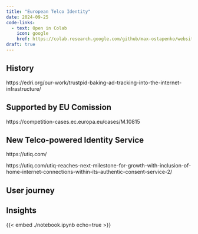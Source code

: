 ```yaml
---
title: "European Telco Identity"
date: 2024-09-25
code-links:
  - text: Open in Colab
    icon: google
    href: https://colab.research.google.com/github/max-ostapenko/website-source/blob/main/src/posts/european_telco_identity/notebook.ipynb
draft: true
---
```


## History

https://edri.org/our-work/trustpid-baking-ad-tracking-into-the-internet-infrastructure/


## Supported by EU Comission

https://competition-cases.ec.europa.eu/cases/M.10815

## New Telco-powered Identity Service

https://utiq.com/

https://utiq.com/utiq-reaches-next-milestone-for-growth-with-inclusion-of-home-internet-connections-within-its-authentic-consent-service-2/


## User journey

## Insights

{{< embed ./notebook.ipynb echo=true >}}
